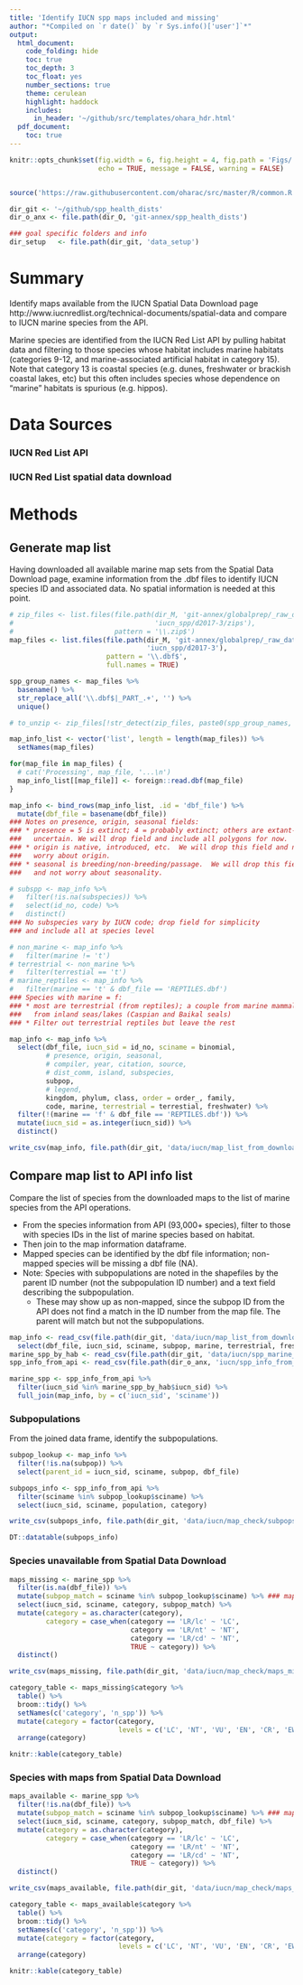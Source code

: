 ```yaml
---
title: 'Identify IUCN spp maps included and missing'
author: "*Compiled on `r date()` by `r Sys.info()['user']`*"
output: 
  html_document:
    code_folding: hide
    toc: true
    toc_depth: 3
    toc_float: yes
    number_sections: true
    theme: cerulean
    highlight: haddock
    includes: 
      in_header: '~/github/src/templates/ohara_hdr.html'
  pdf_document:
    toc: true
---
```


``` r

knitr::opts_chunk$set(fig.width = 6, fig.height = 4, fig.path = 'Figs/',
                      echo = TRUE, message = FALSE, warning = FALSE)


source('https://raw.githubusercontent.com/oharac/src/master/R/common.R')

dir_git <- '~/github/spp_health_dists'
dir_o_anx <- file.path(dir_O, 'git-annex/spp_health_dists')

### goal specific folders and info
dir_setup   <- file.path(dir_git, 'data_setup')

```

# Summary

Identify maps available from the IUCN Spatial Data Download page http://www.iucnredlist.org/technical-documents/spatial-data and compare to IUCN marine species from the API.  

Marine species are identified from the IUCN Red List API by pulling habitat data and filtering to those species whose habitat includes marine  habitats (categories 9-12, and marine-associated artificial habitat in category 15).  Note that category 13 is coastal species (e.g. dunes, freshwater or brackish coastal lakes, etc) but this often includes species whose dependence on "marine" habitats is spurious (e.g. hippos).

# Data Sources

### IUCN Red List API

### IUCN Red List spatial data download

# Methods

## Generate map list

Having downloaded all available marine map sets from the Spatial Data Download page, examine information from the .dbf files to identify IUCN species ID and associated data.  No spatial information is needed at this point.

``` r

# zip_files <- list.files(file.path(dir_M, 'git-annex/globalprep/_raw_data',
#                                   'iucn_spp/d2017-3/zips'),
#                         pattern = '\\.zip$')
map_files <- list.files(file.path(dir_M, 'git-annex/globalprep/_raw_data',
                                  'iucn_spp/d2017-3'),
                        pattern = '\\.dbf$',
                        full.names = TRUE)

spp_group_names <- map_files %>%
  basename() %>%
  str_replace_all('\\.dbf$|_PART_.+', '') %>%
  unique()

# to_unzip <- zip_files[!str_detect(zip_files, paste0(spp_group_names, collapse = '|'))]

map_info_list <- vector('list', length = length(map_files)) %>%
  setNames(map_files)

for(map_file in map_files) {
  # cat('Processing', map_file, '...\n')
  map_info_list[[map_file]] <- foreign::read.dbf(map_file)
}

map_info <- bind_rows(map_info_list, .id = 'dbf_file') %>%
  mutate(dbf_file = basename(dbf_file))
### Notes on presence, origin, seasonal fields:
### * presence = 5 is extinct; 4 = probably extinct; others are extant-ish or 
###   uncertain. We will drop field and include all polygons for now.
### * origin is native, introduced, etc.  We will drop this field and not
###   worry about origin.
### * seasonal is breeding/non-breeding/passage.  We will drop this field
###   and not worry about seasonality.

# subspp <- map_info %>%
#   filter(!is.na(subspecies)) %>%
#   select(id_no, code) %>%
#   distinct()
### No subspecies vary by IUCN code; drop field for simplicity
### and include all at species level

# non_marine <- map_info %>%
#   filter(marine != 't')
# terrestrial <- non_marine %>%
#   filter(terrestial == 't')
# marine_reptiles <- map_info %>%
#   filter(marine == 't' & dbf_file == 'REPTILES.dbf')
### Species with marine = f:
### * most are terrestrial (from reptiles); a couple from marine mammals
###   from inland seas/lakes (Caspian and Baikal seals)
### * Filter out terrestrial reptiles but leave the rest

map_info <- map_info %>%
  select(dbf_file, iucn_sid = id_no, sciname = binomial,
         # presence, origin, seasonal, 
         # compiler, year, citation, source, 
         # dist_comm, island, subspecies, 
         subpop, 
         # legend, 
         kingdom, phylum, class, order = order_, family, 
         code, marine, terrestrial = terrestial, freshwater) %>%
  filter(!(marine == 'f' & dbf_file == 'REPTILES.dbf')) %>%
  mutate(iucn_sid = as.integer(iucn_sid)) %>%
  distinct()

write_csv(map_info, file.path(dir_git, 'data/iucn/map_list_from_downloads.csv'))

```

## Compare map list to API info list

Compare the list of species from the downloaded maps to the list of marine species from the API operations.  

* From the species information from API (93,000+ species), filter to those with species IDs in the list of marine species based on habitat.  
* Then join to the map information dataframe.  
* Mapped species can be identified by the dbf file information; non-mapped species will be missing a dbf file (NA).
* Note: Species with subpopulations are noted in the shapefiles by the parent ID number (not the subpopulation ID number) and a text field describing the subpopulation.  
    * These may show up as non-mapped, since the subpop ID from the API does not find a match in the ID number from the map file.  The parent will match but not the subpopulations.

``` r

map_info <- read_csv(file.path(dir_git, 'data/iucn/map_list_from_downloads.csv')) %>%
  select(dbf_file, iucn_sid, sciname, subpop, marine, terrestrial, freshwater)
marine_spp_by_hab <- read_csv(file.path(dir_git, 'data/iucn/spp_marine_from_api_2017-3.csv'))
spp_info_from_api <- read_csv(file.path(dir_o_anx, 'iucn/spp_info_from_api_2017-3.csv'))

marine_spp <- spp_info_from_api %>%
  filter(iucn_sid %in% marine_spp_by_hab$iucn_sid) %>%
  full_join(map_info, by = c('iucn_sid', 'sciname'))

```

### Subpopulations

From the joined data frame, identify the subpopulations.

``` r
subpop_lookup <- map_info %>%
  filter(!is.na(subpop)) %>%
  select(parent_id = iucn_sid, sciname, subpop, dbf_file)

subpops_info <- spp_info_from_api %>%
  filter(sciname %in% subpop_lookup$sciname) %>%
  select(iucn_sid, sciname, population, category)

write_csv(subpops_info, file.path(dir_git, 'data/iucn/map_check/subpops.csv'))

DT::datatable(subpops_info)
```

### Species unavailable from Spatial Data Download

``` r
maps_missing <- marine_spp %>%
  filter(is.na(dbf_file)) %>%
  mutate(subpop_match = sciname %in% subpop_lookup$sciname) %>% ### maps in file but by parent ID
  select(iucn_sid, sciname, category, subpop_match) %>%
  mutate(category = as.character(category),
         category = case_when(category == 'LR/lc' ~ 'LC',
                              category == 'LR/nt' ~ 'NT',
                              category == 'LR/cd' ~ 'NT',
                              TRUE ~ category)) %>%
  distinct()

write_csv(maps_missing, file.path(dir_git, 'data/iucn/map_check/maps_missing.csv'))

category_table <- maps_missing$category %>% 
  table() %>%
  broom::tidy() %>%
  setNames(c('category', 'n_spp')) %>%
  mutate(category = factor(category,
                           levels = c('LC', 'NT', 'VU', 'EN', 'CR', 'EW', 'EX', 'DD'))) %>%
  arrange(category)

knitr::kable(category_table)

```

### Species with maps from Spatial Data Download

``` r
maps_available <- marine_spp %>%
  filter(!is.na(dbf_file)) %>%
  mutate(subpop_match = sciname %in% subpop_lookup$sciname) %>% ### maps in file but by parent ID
  select(iucn_sid, sciname, category, subpop_match, dbf_file) %>%
  mutate(category = as.character(category),
         category = case_when(category == 'LR/lc' ~ 'LC',
                              category == 'LR/nt' ~ 'NT',
                              category == 'LR/cd' ~ 'NT',
                              TRUE ~ category)) %>%
  distinct()

write_csv(maps_available, file.path(dir_git, 'data/iucn/map_check/maps_available.csv'))

category_table <- maps_available$category %>% 
  table() %>%
  broom::tidy() %>%
  setNames(c('category', 'n_spp')) %>%
  mutate(category = factor(category,
                           levels = c('LC', 'NT', 'VU', 'EN', 'CR', 'EW', 'EX', 'DD'))) %>%
  arrange(category)

knitr::kable(category_table)

```

